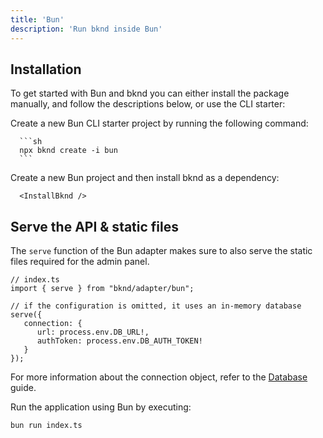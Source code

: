 ```yaml
---
title: 'Bun'
description: 'Run bknd inside Bun'
---
```


## Installation
To get started with Bun and bknd you can either install the package manually, and follow the descriptions below, or use the CLI starter:

<Tabs>
   <Tab title="CLI Starter">
      Create a new Bun CLI starter project by running the following command:

      ```sh
      npx bknd create -i bun
      ```
   </Tab>
   <Tab title="Manual">
      Create a new Bun project and then install bknd as a dependency:

      <InstallBknd />
   </Tab>
</Tabs>


## Serve the API & static files
The `serve` function of the Bun adapter makes sure to also serve the static files required for
the admin panel.

``` tsx
// index.ts
import { serve } from "bknd/adapter/bun";

// if the configuration is omitted, it uses an in-memory database
serve({
   connection: {
      url: process.env.DB_URL!,
      authToken: process.env.DB_AUTH_TOKEN!
   }
});
```
For more information about the connection object, refer to the [Database](/usage/database) guide.

Run the application using Bun by executing:
```bash
bun run index.ts
```